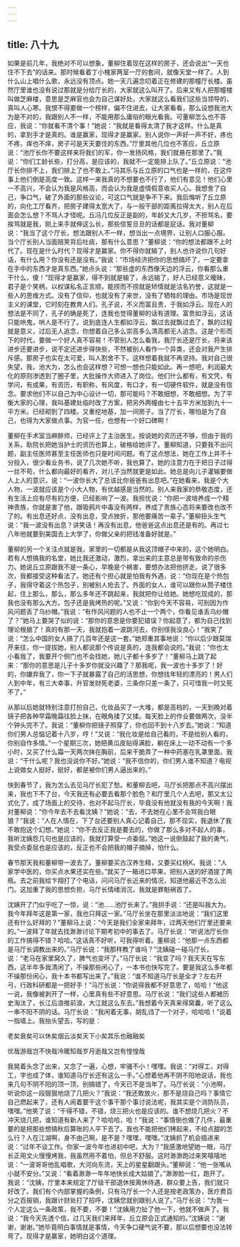 ```yaml
---
---
---
```

title: 八十九
---



如果是前几年，我绝对不可以想象，董柳住着现在这样的房子，还会说出“一天也住不下去”的话来。那时候看着丁小槐家两室一厅的套间，就像天堂一样了。人到什么山上唱什么歌，永远没有顶点。她一天几遍念叨着正在修建的那幢厅长楼。虽然厅里谁也没有说过那就是分给厅长的，大家就这么叫开了。后来又有人把那幢楼叫做芝麻楼，意思是芝麻官也会为自己谋好处。大家就这么看我们这些当领导的，真叫人心寒。我恨不得要做一个榜样，偏不住进去，让大家看看，那么设想我池大为是不对的，我跟别人不一样，不能用那么庸俗的眼光看我。可董柳怎么也不答应，我说：“你就看不清个事！”她说：“我就是看得太清了我才这样。什么是真的，拿到手才是真的。谁是赢家，现得才是赢家。别人说你一声好一声不好，疼也不疼，痒也不痒，房子可是天天要住的东西。”厅里其他几位也不答应，丘立原说：“池厅长你不要这样来将我们的军，你一发扬风格，我们就悬在那里了。”我说：“你们工龄长些，打分高，是应该的，我就不一定能排上队了。”丘立原说：“池厅长你排不上，我们排上了也不敢上。”冯其乐与丘立原的口气也是一样的，在这件事上他们倒是高度一致。这样一来我真的不想要也不行了，他们有意见！他们心里一不高兴，不会认为我是风格高，而会认为我是虚情假意收买人心。我想舍了自己，争口气，破了外面的那些议论，可这口气就是争不下来。我后悔听了丘立原的，向化工厅看齐，把房子建得太宽大了，与一般干部的距离拉得太大，别人在后面会怎么想？不骂人才怪呢。丘冯几位反正是副的，年龄又大几岁，不担骂名，要挨骂就是我，刚上来手就伸这么长，那些信誓旦旦的话都是屁话。我对董柳说：“我当了这个厅长，想法跟别人不一样，想当出一点境界，让别人口服心服。当个厅长别人当面赔笑背后吐痰，那有什么意思？”董柳说：“你的想法都跟不上时代了。现在是什么时代？现得才是赢家。你不得你就输了，别人也许说你几句好话，有什么用？你没有还是没有。”我说：“市场经济把你的思想搞坏了，一定要拿在手中的东西才是真东西。”她点头说：“那些虚的东西像天边的浮云，你看那么重干什么，傻！”现得才是赢家，得不到就是输了，永远输了，好人已经意义暧昧，君子是个笑柄，以权谋私名正言顺，能捞而不捞就是矫情就是沽名钓誉，这就是一些人的思维方式。没有了信仰，也就没有了来世，没有了牺牲的理由。市场是现世主义的课堂，它时刻在教育人们。孔子说，不义而富且贵，于我如浮云。现在人的想法是不同了，孔子的确是死了，连我也觉得董柳的话有道理。富贵如浮云，这话只能哄鬼，哄人是不行了。说到底连人生都如浮云，飘过去就飘过去了，飘的过程就是意义，过后无人追念，你想着自己多么崇高多么清高都无人追念。这是个形而下的时代，要做一个好人真不容易！不管别人怎么看我，我厅长还是厅长，将来该进步还要进步，说不定还进步得快些，不然被别人看作一个异类，还会对我产生排斥感。那房子也实在太可爱，叫人割舍不下。这样想着我就不再坚持。我对自己很失望，我，池大为，怎么也会这样想？可想一想也只能如此。再一想吧，利润最大化的原则渗透到了圈子里，大批操作大师进入了岗位。他们什么都有，有文凭，有学问，有成果，有资历，有职称，有风度，有口才，有一切硬件软件，就是没有信念。要求他们不以自己为中心设计一切，那可能吗？不敢细想，不敢细想。为了平衡大家的心理，我叫基建处临时改了方案，把另外两幢由七十五平方米加到九十一平方米。已经砌到了四楼。又重挖地基，加一间房子。当了厅长，哪怕是为了自己，也得为大家做点事。为官一任，也想有一个好口碑啊！

董柳在手术室当麻醉师，已经评上了主治医生。按说她的资历还不够，但由于我的关系，耿院长把她当护士的资历也算上，破格给她评了。董柳知道，只要我不出问题，副主任医师甚至主任医师也只是时间问题。有了这点想法，她在工作上并不十分投入，很少看业务书，说了几次她不听，我也算了。她的注意力在于把日子过得一丝不苟，什么都向最好的看齐，对儿子当然就更是如此。她总是向儿子灌输要做人上人的意识，说：“一波你长大了总该比你爸爸有出息吧。”在她看来，我是个大人物，一波就应该是个小大人物，有优越感是当然的。别人来我家的恭敬态度，还有生活上应有尽有的方便，已经影响了一波。我担忧说：“你把一波培养成一个精神贵族，你就是害了他，跟吸鸦片中毒没有两样，养成了贵族心态将来要改也改不了的。有出息还好点，没有出息，受点挫折，那他要痛苦一辈子。”董柳扭头生气说：“我一波没有出息？讲笑话！再没有出息，他爸爸这点出息还是有的。再过七八年他就要到美国去上大学了，你做父亲的把钱准备好就是。”

董柳的另一个关注点就是我，家里的一切都是从我这顶帽子中来的，这个她明白。若有人想搞我的名堂，她比我还激动，激烈，拿出来的主意总是带有致命的杀伤力。她说丘立原跟我不是一条心，早晚是个祸害，要想办法把他挤走。说了很多次，我都接受这种看法了。她还有个担心就是怕我有外遇，说：“你现在是个热包子，我得守着这个热包子，别被别人抢去了。外面的女人，谁可以跟你从筒子楼住起，住上那么，那么，那么多年还不跳起来，我就把你让给她。她想吃现成的，那我也没有那么大方。包子还是我烤热的呢。”又说：“你到今天不容易，可别因为作风问题丢了乌纱帽。”我说：“有作风问题的人也不止一个两个，你看见谁丢乌纱帽了？”她马上要哭了似的说：“那你的意思是你要犯错误？你起意了，都为自己找到理论根据了！真的有那一天，我就抱着一波跳河去，你别怪我没良心！”我笑了说：“怎么中国的女人搞了几百年还是这一套。”她郑重其事地说：“你以后少跟莫瑞芹来往，你一提拔她，别人都说那个传说是真的，连我都会说的。”我说：“你也太小看我了，我要开个侧门也不会找她，她儿子都十多岁了！”董柳马上跳了起来：“那你的意思是儿子十多岁你就没兴趣了？那我呢，我一波也十多岁了！好的，你嫌弃我了，你一下子就暴露了自己的活思想，你想找年轻的漂亮的！男人们人到中年，有三大幸事，升官发财死老婆，三条你只差一条了，只可惜我一时又死不了。”

从那以后她就特别注意打扮自己，化妆品买了一大堆，都是高档的，一天到晚对着镜子把各种早霜晚霜往脸上抹，在眼角揉了又揉。每天脸上的作业要做两次，没半个钟头完不了。我说：“董柳你把镜子照穿了，你也回不到十八岁去。”她说：“知道你们男人总惦记着十八岁，哼！”又说：“我化妆是给自己看的，不是给别人看的，你别自作多情。”一个星期三次，她把黄瓜皮贴得满脸，躺在床上一动不动有一个多小时，又买了什么霜一天两次抹在胸前，后来干脆弄了一种中药塞在乳罩里面。我说：“干什么呢？我也没说你不好。”她说：“我不信你的，你们男人谁不知道？电视上说做女人挺好，挺好，都是被你们男人逼出来的。”

快到春节了，我为怎么去见马厅长犯了愁。和董柳去吧，马厅长把那点不高兴摆出来，我也下不了台，今天我还有必要去看那个脸色？和厅里几个人去吧，那又太公式化了，成了场面上的交待，也对不起马厅长，毕竟没有他就没有我的今天啊！我对董柳说：“你今年去不去看沈姨？”她说：“去，不去她在心里不会骂我白眼狼？”我说：“人在人情在，下了台还要别人真心记着自己，那不现实，我退休了我不敢抱这个幻想。”她说：“你不去反正我是要去的，你做了那么多对不起人的事，我听沈姨怨几句也是应该的，我就打算受一点委屈。”她这一说倒鼓起了我的勇气，我受点委屈也是应该的，反正也不会把我的帽子摘掉，怕什么。

春节那天我和董柳带一波去了。董柳要买古汉养生精，又要买红桃K。我说：“人家学中医的，你买点水果还实在些。”就买了一箱进口苹果，把别人送的好酒提了两瓶。去之前我给卞翔打了个电话，问问马厅长近来的情况，知道他最近不怎么出门。这加重了我的思想负担，马厅长情绪消沉，我就是罪魁祸首了。

沈姨开了门似乎吃了一惊，说：“池……池厅长来了。”我拱手说：“还是叫我大为。我今年拜年这是第一家，我也只拜这一家。”马厅长坐在那里淡淡地说：“我们这里还有什么好拜的？”董柳马上说：“今天是我们全家来拜年，过两天他们厅里还要来的。”一波拜了年就去找渺渺讨论下期考初中的事去了。马厅长说：“听说池厅长你的工作搞得不错？哈哈。”这话真不好听，可我得听着。董柳说：“他那一点东西都是马厅长调教出来的。”马厅长说：“我那样教了谁吗？”沈姨碰一碰马厅长，说：“老马在家里窝久了，脾气也变坏了。”马厅长说：“我变了吗？我天天在写东西，这半年多我清闲了，不操那些闲心了，一本书也快写完了。要是我这么多年都不操那份闲心，我十本书都写出来了。”我说：“谁不知道马厅长是全才？左右开弓，行政科研都是一把好手！”马厅长说：“你说得我都不好意思了，哈哈！”他这一说，我像被剥开了一样，心里真有些不好意思。马厅长说：“我们这些人都被历史淘汰了，长江后浪推前浪，大江就这么东去。”我想着今天真来得窝囊，听了这么一串不阳不阴的话。马厅长说：“我闲着无事，胡乱诌了一个对子，哈哈哈！”说着一指墙上。我抬头望去，写的是：



老矣衰矣可以休矣烟云淡矣天下小矣其乐也融融矣

优哉游哉岂不快哉冷暖知哉岁月逝哉又岂有惶惶哉



我晃着头念了出来，又念了一遍，心想，牢骚不小！嘿嘿。我说：“对得工，对得工，字也成了体，谁知道马厅长还有这么一手。”心想着他再不阴不阳地说话，我也来几句不阴不阳的顶一顶，别搞错了，今天已不是当年了。马厅长说：“小池啊，听说你这一段狠狠地烧了几把火？”我说：“我还敢放火，那不是烧自己吗？事情它自己燃起来了，还有人闹着要干这个事干那个事讨说法呢，我其实是个消防队员，嘿嘿。”他笑了说：“干得不错，不错，烧三把火也是应该的。谁不想烧几把火？不冲天烧几把，谁知道有新人来了？哈哈哈，哈！”我说：“事情倒也做了几件，最重要的是把那些想搞秋后算账的人平下去了。我也不能把他们铐起来，不给点甜的怎么行？人在江湖啊，身不由己啊，是不是？嘿嘿，嘿嘿。”沈姨抓了机会插进来说：“过年不谈工作。你家一波今年也进初中吧，大为？”我感激地望她一眼，马厅长正用文火慢慢烤我，我虽然用不着怕，但总不舒服。这时渺渺跑过来笑嘻嘻地说：“一波哥哥他乱唱歌，大河向东流，天上的星星翻跟头。”董柳说：“他一张嘴从小就不安分。”又说：“看着渺渺一年年地快长成大姑娘了。”渺渺脸一红，跑开了。我说：“沈姨，厅里本来规定了厅级干部退休按离休待遇，群众要上告，我们就只好改了。我们有个内部掌握的条例，只有马厅长一个人还是按老政策办，医疗费百分之百报销，我跟计财处打了招呼，沈姨您就别跟别人说了。”马厅长说：“为我一个人定这么一条政策，我不要，不要！”沈姨用力扯了他一下，他就不做声了。我说：“我今天先透个信，过几天我们来拜年，丘立原会正式通知的。”沈姨说：“谢谢，谢谢。”她毕竟明白事情就是事情，今天争口硬气说不要，那以后想要也没法转弯了。现得才是赢家，她明白这个道理。